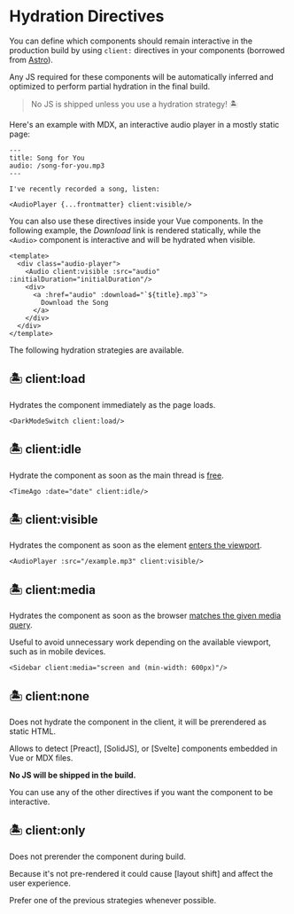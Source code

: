 [Partial Hydration]: https://jasonformat.com/islands-architecture/
[Astro]: https://docs.astro.build/core-concepts/component-hydration
[requestIdleCallback]: https://developer.mozilla.org/en-US/docs/Web/API/Window/requestIdleCallback
[intersectionobserver]: https://developer.mozilla.org/en-US/docs/Web/API/Intersection_Observer_API
[matchMedia]: https://developer.mozilla.org/en-US/docs/Web/API/Window/matchMedia

[Preact]: /config/plugins#preactpreset-vite
[SolidJS]: /config/plugins#vite-plugin-solid
[Svelte]: /config/plugins#sveltejsvite-plugin-svelte

# Hydration Directives <Logo/>

You can define which components should remain interactive in the production
build by using `client:` directives in your components (borrowed from [Astro]).

Any JS required for these components will be automatically inferred and optimized to perform partial hydration in the final build.

> No JS is shipped unless you use a hydration strategy! 🏝

Here's an example with MDX, an interactive audio player in a mostly static page:

```mdx
---
title: Song for You
audio: /song-for-you.mp3
---

I've recently recorded a song, listen:

<AudioPlayer {...frontmatter} client:visible/>
```

You can also use these directives inside your Vue components. In the following
example, the _Download_ link is rendered statically, while the `<Audio>`
component is interactive and will be hydrated when visible.

```vue
<template>
  <div class="audio-player">
    <Audio client:visible :src="audio" :initialDuration="initialDuration"/>
    <div>
      <a :href="audio" :download="`${title}.mp3`">
        Download the Song
      </a>
    </div>
  </div>
</template>
```

The following hydration strategies are available.

## 🏝 client:load
Hydrates the component immediately as the page loads.

```vue
<DarkModeSwitch client:load/>
```

## 🏝 client:idle
Hydrate the component as soon as the main thread is [free][requestIdleCallback].

```vue
<TimeAgo :date="date" client:idle/>
```

## 🏝 client:visible
Hydrates the component as soon as the element [enters the viewport][intersectionobserver].

```vue
<AudioPlayer :src="/example.mp3" client:visible/>
```

## 🏝 client:media
Hydrates the component as soon as the browser [matches the given media query][matchMedia].

Useful to avoid unnecessary work depending on the available viewport, such as in mobile devices.

```vue
<Sidebar client:media="screen and (min-width: 600px)"/>
```

## 🏝 client:none
Does not hydrate the component in the client, it will be prerendered as static HTML.

<Tip warn>
Allows to detect [Preact], [SolidJS], or [Svelte] components embedded in Vue or MDX files.

__No JS will be shipped in the build.__
  
You can use any of the other directives if you want the component to be interactive.
</Tip>

## 🏝 client:only
Does not prerender the component during build.

<Tip warn>
Because it's not pre-rendered it could cause [layout shift] and affect the user experience.

Prefer one of the previous strategies whenever possible.
</Tip>

[layout shift]: https://web.dev/cls/
